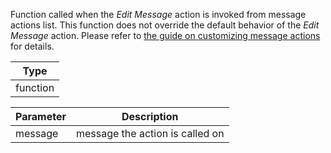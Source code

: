 Function called when the *Edit Message* action is invoked from message actions list.
This function does not override the default behavior of the *Edit Message* action.
Please refer to [the guide on customizing message actions](../../../../guides/message_actions_customization.mdx) for details.

| Type |
| - |
| function |

| Parameter | Description |
| - | - |
| message | message the action is called on |
